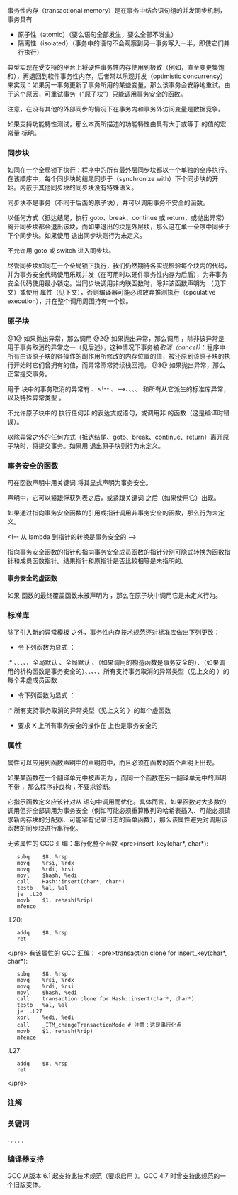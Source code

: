 {{title|事务性内存 {{mark since tm_ts}}}}
{{cpp/language/statements/navbar}}

{{fmbox | class=noprint | style=font-size: 0.8em | text='''工作中''' 此页面正在构建 }}

{{fmbox | class=noprint | style=font-size: 0.8em | text='''实验性特性''' 此页面上描述的功能是事务性内存技术规范（ Transactional Memory Technical Specification ）， ISO/IEC TS 19841:2015 的一部分 {{mark since tm_ts}} }}

事务性内存（transactional memory）是在事务中结合语句组的并发同步机制，事务具有
* 原子性（atomic）（要么语句全部发生，要么全部不发生）
* 隔离性（isolated）（事务中的语句不会观察到另一事务写入一半，即使它们并行执行）

典型实现在受支持的平台上将硬件事务性内存使用到极致（例如，直至变更集饱和），再退回到软件事务性内存，后者常以乐观并发（optimistic concurrency）来实现：如果另一事务更新了事务所用的某些变量，那么该事务会安静地重试。由于这个原因，可重试事务（“原子块”）只能调用事务安全的函数。

注意，在没有其他的外部同步的情况下在事务内和事务外访问变量是数据竞争。

如果支持功能特性测试，那么本页所描述的功能特性由具有大于或等于 {{c|201505}} 的值的宏常量 {{c|__cpp_transactional_memory}} 标明。

===同步块===
{{ttb|synchronized}} {{spar|复合语句}}

如同在一个全局锁下执行{{rlp|statements#复合语句|复合语句}}：程序中的所有最外层同步块都以一个单独的全序执行。在该顺序中，每个同步块的结尾同步于（synchronize with）下个同步块的开始。内嵌于其他同步块的同步块没有特殊语义。

同步块不是事务（不同于后面的原子块），并可以调用事务不安全的函数。

{{example
|code=
#include &lt;iostream&gt;
#include &lt;thread&gt;
#include &lt;vector&gt;

int f()
{
    static int i = 0;
    synchronized { // 开始同步块
        std::cout &lt;&lt; i &lt;&lt; " -&gt; ";
        ++i;       // 每次调用 f() 都获得唯一的 i 值
        std::cout &lt;&lt; i &lt;&lt; '\n';
        return i;  // 结束同步块
    }
}

int main()
{
    std::vector&lt;std::thread&gt; v(10);
    for (auto&amp; t : v)
        t = std::thread([] { for (int n = 0; n &lt; 10; ++n) f(); });
    for (auto&amp; t : v)
        t.join();
}|output=
0 -&gt; 1
1 -&gt; 2
2 -&gt; 3
...
99 -&gt; 100
}}

以任何方式（抵达结尾，执行 goto、break、continue 或 return，或抛出异常）离开同步块都会退出该块，而如果退出的块是外层块，那么这在单一全序中同步于下个同步块。如果使用 {{lc|std::longjmp}} 退出同步块则行为未定义。

不允许用 goto 或 switch 进入同步块。

尽管同步块如同在一个全局锁下执行，我们仍然期待各实现检验每个块内的代码，并为事务安全代码使用乐观并发（在可用时以硬件事务性内存为后盾），为非事务安全代码使用最小锁定。当同步块调用非内联函数时，除非该函数声明为 {{tt|transaction_safe}}（见下文）或使用 {{attr/core|optimize_for_synchronized}} 属性（见下文），否则编译器可能必须放弃推测执行（spculative execution），并在整个调用周围持有一个锁。

===原子块===
{{todo}}

{{ttb|atomic_noexcept}} {{spar|复合语句}}

{{ttb|atomic_cancel}} {{spar|复合语句}}

{{ttb|atomic_commit}} {{spar|复合语句}}

@1@ 如果抛出异常，那么调用 {{c|std::abort}}
@2@ 如果抛出异常，那么调用 {{c|std::abort}}，除非该异常是用于事务取消的异常之一（见后述），这种情况下事务被''取消（cancel）''：程序中所有由该原子块的各操作的副作用所修改的内存位置的值，被还原到该原子块的执行开始时它们曾拥有的值，而异常照常持续栈回溯。
@3@ 如果抛出异常，那么正常提交事务。

用于 {{tt|atomic_cancel}} 块中的事务取消的异常有 {{lc|std::bad_alloc}}、&lt;!-- {{lc|std::bad_array_length}}、--&gt;{{lc|std::bad_array_new_length}}、{{lc|std::bad_cast}}、{{lc|std::bad_typeid}}、{{lc|std::bad_exception}}、{{lc|std::exception}} 和所有从它派生的标准库异常，以及特殊异常类型 {{ltt|cpp/error/tx_exception|std::tx_exception&lt;T&gt;}}。

不允许原子块中的 {{spar|复合语句}} 执行任何非 {{tt|transaction_safe}} 的表达式或语句，或调用非 {{tt|transaction_safe}} 的函数（这是编译时错误）。

{{source|1=
// 每次调用 f() 都取得唯一的 i 值，即使以并行进行
int f()
{
    static int i = 0;
    atomic_noexcept { // 开始事务
//  printf("before %d\n", i); // 错误：不能调用非事务安全的函数
        ++i;
        return i; // 提交事务
    }
}
}}

以除异常之外的任何方式（抵达结尾、goto、break、continue、return）离开原子块时，将提交事务。如果用 {{lc|std::longjmp}} 退出原子块则行为未定义。

===事务安全的函数===
{{todo}}
可在函数声明中用关键词 {{c|transaction_safe}} 将其显式声明为事务安全。

{{todo}}
{{rlp|lambda|Lambda 表达式}}声明中，它可以紧跟俘获列表之后，或紧跟关键词 {{tt|mutable}} 之后（如果使用它）出现。
{{todo}}

{{source|1=
extern volatile int * p = 0;
struct S
{
    virtual ~S();
};
int f() transaction_safe
{
    int x = 0;  // OK：非 volatile
    p = &amp;x;     // OK：指针非 volatile
    int i = *p; // 错误：通过 volatile 泛左值读取
    S s;        // 错误：调用不安全的析构函数
}
}}

{{source|1=
int f(int x) { // 隐式事务安全
    if (x &lt;= 0)
        return 0;
    return x + f(x - 1);
}
}}

如果通过指向事务安全函数的引用或指针调用非事务安全的函数，那么行为未定义。

&lt;!-- 从 lambda 到指针的转换是事务安全的 --&gt;

指向事务安全函数的指针和指向事务安全成员函数的指针分别可隐式转换为函数指针和成员函数指针。结果指针和原指针是否比较相等是未指明的。

====事务安全的虚函数====
{{todo}}

如果 {{tt|transaction_safe_dynamic}} 函数的最终覆盖函数未被声明为 {{tt|transaction_safe}}，那么在原子块中调用它是未定义行为。

===标准库===
除了引入新的异常模板 {{ltt|cpp/error/tx_exception|std::tx_exception}} 之外，事务性内存技术规范还对标准库做出下列更改：

* 令下列函数为显式 {{tt|transaction_safe}}：
:* {{lc|std::forward}}、{{lc|std::move}}、{{lc|std::move_if_noexcept}}、{{lc|std::align}}、{{lc|std::abort}}、全局默认 {{lc|operator new}}、全局默认 {{lc|operator delete}}、{{lc|std::allocator::construct}}（如果调用的构造函数是事务安全的）、{{lc|std::allocator::destroy}}（如果调用的析构函数是事务安全的）、{{lc|std::get_temporary_buffer}}、{{lc|std::return_temporary_buffer}}、{{lc|std::addressof}}、{{lc|std::pointer_traits::pointer_to}}、所有支持事务取消的异常类型（见上文的 {{tt|atomic_cancel}}）的每个非虚成员函数{{todo|还有更多}}
* 令下列函数为显式 {{tt|transaction_safe_dynamic}}：
:* 所有支持事务取消的异常类型（见上文的 {{tt|atomic_cancel}}）的每个虚函数
* 要求{{named req|Allocator|分配器}} X 上所有事务安全的操作在 {{tt|X::rebind&lt;&gt;::other}} 上也是事务安全的

===属性===
{{attr|optimize_for_synchronized}} 属性可以应用到函数声明中的声明符中，而且必须在函数的首个声明上出现。

如果某函数在一个翻译单元中被声明为 {{attr/core|optimize_for_synchronized}}，而同一个函数在另一翻译单元中的声明不带 {{attr/core|optimize_for_synchronized}}，那么程序非良构；不要求诊断。

它指示函数定义应该针对从 {{c|synchronized}} 语句中调用而优化。具体而言，如果函数对大多数的调用但非全部调用为事务安全（例如可能必须重算散列的哈希表插入、可能必须请求新内存块的分配器、可能罕有记录日志的简单函数），那么该属性避免对调用该函数的同步块进行串行化。

{{source|1=
std::atomic&lt;bool&gt; rehash{false};

// 维护线程运行此循环
void maintenance_thread(void*)
{
    while (!shutdown)
    {
        synchronized
        {
            if (rehash)
            {
                hash.rehash();
                rehash = false;
            }
        }
    }
}

// 工作线程每秒执行数十万次对此函数的调用。
// 从另一翻译单元中的同步块调用 insert_key() 将导致这些块被串行化，
// 除非标记 insert_key() 为 [[optimize_for_synchronized]]
[[optimize_for_synchronized]] void insert_key(char* key, char* value)
{
    bool concern = hash.insert(key, value);
    if (concern)
        rehash = true;
}
}}
无该属性的 GCC 汇编：串行化整个函数
&lt;pre&gt;insert_key(char*, char*):
	subq	$8, %rsp
	movq	%rsi, %rdx
	movq	%rdi, %rsi
	movl	$hash, %edi
	call	Hash::insert(char*, char*)
	testb	%al, %al
	je	.L20
	movb	$1, rehash(%rip)
	mfence
.L20:
	addq	$8, %rsp
	ret
&lt;/pre&gt;
有该属性的 GCC 汇编：
&lt;pre&gt;transaction clone for insert_key(char*, char*):
	subq	$8, %rsp
	movq	%rsi, %rdx
	movq	%rdi, %rsi
	movl	$hash, %edi
	call	transaction clone for Hash::insert(char*, char*)
	testb	%al, %al
	je	.L27
	xorl	%edi, %edi
	call	_ITM_changeTransactionMode # 注意：这是串行化点
	movb	$1, rehash(%rip)
	mfence
.L27:
	addq	$8, %rsp
	ret
&lt;/pre&gt;

{{todo|检查带主干的汇编，也显示调用方的更改}}

===注解===
{{todo|来自 Wyatt 提案/讨论的体验笔记}}

===关键词===
{{ltt|cpp/keyword/atomic_cancel}},
{{ltt|cpp/keyword/atomic_commit}},
{{ltt|cpp/keyword/atomic_noexcept}},
{{ltt|cpp/keyword/synchronized}},
{{ltt|cpp/keyword/transaction_safe}},
{{ltt|cpp/keyword/transaction_safe_dynamic}}

===编译器支持===
GCC 从版本 6.1 起支持此技术规范（要求启用 {{c|-fgnu-tm}}）。GCC 4.7 时曾[http://www-users.cs.umn.edu/~boutcher/stm/ 支持]此规范的一个旧版变体。

{{langlinks|en|ja|ru}}